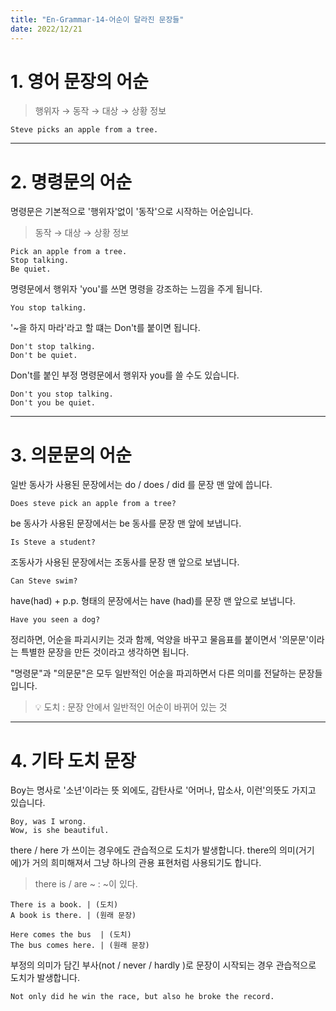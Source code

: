 ```yaml
---
title: "En-Grammar-14-어순이 달라진 문장들"
date: 2022/12/21
---
```


# 1. 영어 문장의 어순

> 행위자 → 동작 → 대상 → 상황 정보

```
Steve picks an apple from a tree.
```

------

# 2. 명령문의 어순

명령문은 기본적으로 '행위자'없이 '동작'으로 시작하는 어순입니다.

> 동작 → 대상 → 상황 정보

```
Pick an apple from a tree.
Stop talking.
Be quiet.
```

명령문에서 행위자 'you'를 쓰면 명령을 강조하는 느낌을 주게 됩니다.

```
You stop talking.
```

'~을 하지 마라'라고 할 떄는 Don't를 붙이면 됩니다.

```
Don't stop talking.
Don't be quiet.
```

Don't를 붙인 부정 명령문에서 행위자 you를 쓸 수도 있습니다.

```
Don't you stop talking.
Don't you be quiet.
```

------

# 3. 의문문의 어순

일반 동사가 사용된 문장에서는 do / does / did 를 문장 맨 앞에 씁니다.

```
Does steve pick an apple from a tree?
```

be 동사가 사용된 문장에서는 be 동사를 문장 맨 앞에 보냅니다.

```
Is Steve a student?
```

조동사가 사용된 문장에서는 조동사를 문장 맨 앞으로 보냅니다.

```
Can Steve swim?
```

have(had) + p.p. 형태의 문장에서는 have (had)를 문장 맨 앞으로 보냅니다.

```
Have you seen a dog?
```

정리하면, 어순을 파괴시키는 것과 함께, 억양을 바꾸고 물음표를 붙이면서 '의문문'이라는 특별한 문장을 만든 것이라고 생각하면 됩니다.

"명령문"과 "의문문"은 모두 일반적인 어순을 파괴하면서 다른 의미를 전달하는 문장들입니다.

> 💡 도치  : 문장 안에서 일반적인 어순이 바뀌어 있는 것

------

# 4. 기타 도치 문장

Boy는 명사로 '소년'이라는 뜻 외에도, 감탄사로 '어머나, 맙소사, 이런'의뜻도 가지고 있습니다.

```
Boy, was I wrong.
Wow, is she beautiful.
```

there / here 가 쓰이는 경우에도 관습적으로 도치가 발생합니다. there의 의미(거기에)가 거의 희미해져서 그냥 하나의 관용 표현처럼 사용되기도 합니다.

> there is / are ~ : ~이 있다.

```
There is a book. | (도치)
A book is there. | (원래 문장)

Here comes the bus  | (도치)
The bus comes here. | (원래 문장)
```

부정의 의미가 담긴 부사(not / never / hardly )로 문장이 시작되는 경우 관습적으로 도치가 발생합니다.

```
Not only did he win the race, but also he broke the record.
```


